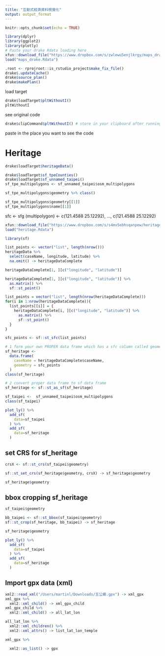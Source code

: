 ```yaml
---
title: "互動式經濟資料視覺化"
output: output_format
---
```


```r
knitr::opts_chunk$set(echo = TRUE)
```

```r
library(dplyr)
library(ggplot2)
library(plotly)
# Paste your drake Rdata loading here
xfun::download_file("https://www.dropbox.com/s/zwlewu5enjlkrgy/maps_drake.Rdata?dl=1", mode="wb")
load("maps_drake.Rdata")
```


```r
.root <- rprojroot::is_rstudio_project$make_fix_file()
drake$.updateCache()
drake$source_plan()
drake$makePlan()
```

load target
```r
drake$loadTarget$pltWithoutI()
pltWithoutI
```

see original code
```r
drake$clipCommand$pltWithoutI() # store in your clipboard after running this command
```

paste in the place you want to see the code

# Heritage

```r
drake$loadTarget$heritageData()
```

```r
drake$loadTarget$sf_tpeCounties()
drake$loadTarget$sf_unnamed_taipei()
sf_tpe_multipolygons <- sf_unnamed_taipei$osm_multipolygons
```

```r
sf_tpe_multipolygons$geometry %>% class()
```

```r
sf_tpe_multipolygons$geometry[[1]]
sf_tpe_multipolygons$name[[1]]
```

sfc <-  sfg (multipolygon) <- c(121.4588 25.12292), ...,  c(121.4588 25.12292)

```r
xfun::download_file("https://www.dropbox.com/s/s4mv5ebhsqanpew/heritage.Rdata?dl=1", mode="wb")
load("heritage.Rdata")
```

```r
library(sf)
```

```r
list_points <- vector("list", length(nrow()))
heritageData %>%
  select(caseName, longitude, latitude) %>%
  na.omit() -> heritageDataComplete
```

```r
heritageDataComplete[1, ][c("longitude", "latitude")]
```

```r
heritageDataComplete[1, ][c("longitude", "latitude")] %>%
  as.matrix() %>%
  sf::st_point() 
```
```r
list_points = vector("list", length(nrow(heritageDataComplete)))
for(i in 1:nrow(heritageDataComplete)){
  list_points[[i]] = {
    heritageDataComplete[i, ][c("longitude", "latitude")] %>%
      as.matrix() %>%
      sf::st_point()
  }
}
```

```r
sfc_points <- sf::st_sfc(list_points)
```

```r
# 1 form your own PROPER data frame which has a sfc column called geometry
sf_heritage <- 
  data.frame(
    caseName = heritageDataComplete$caseName,
    geometry = sfc_points
  )
class(sf_heritage)

# 2 convert proper data frame to sf data frame
sf_heritage <- sf::st_as_sf(sf_heritage)
```

```r
sf_taipei <-  sf_unnamed_taipei$osm_multipolygons
class(sf_taipei)
```

```r
plot_ly() %>%
  add_sf(
    data=sf_taipei
  ) %>%
  add_sf(
    data=sf_heritage
  )
```


## set CRS for sf_heritage

```r
crsX <- sf::st_crs(sf_taipei$geometry)
```


```r
sf::st_set_crs(sf_heritage$geometry, crsX) -> sf_heritage$geometry
```

```r
sf_heritage$geometry
```

## bbox cropping sf_heritage

```r
sf_taipei$geometry
```

```r
bb_taipei <- sf::st_bbox(sf_taipei$geometry)
sf::st_crop(sf_heritage, bb_taipei) -> sf_heritage
```


```r
sf_heritage$geometry
```


```r
plot_ly() %>%
  add_sf(
    data=sf_taipei
  ) %>%
  add_sf(
    data=sf_heritage
  )
```
## Import gpx data (xml)

```r
xml2::read_xml("/Users/martinl/Downloads/王公廟.gpx") -> xml_gpx
xml_gpx %>%
  xml2::xml_child() -> xml_gpx_child
xml_gpx_child %>%
  xml2::xml_child() -> all_lat_lon

all_lat_lon %>%
  xml2::xml_children() %>%
  xml2::xml_attrs() -> list_lat_lon_temple


```


```r
xml_gpx %>%

  xml2::as_list() -> gpx
```

